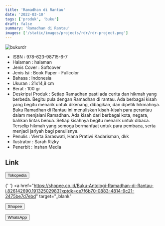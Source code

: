 ```yaml
---
title: 'Ramadhan di Rantau'
date: '2022-03-10'
tags: ['produk', 'buku']
draft: false
summary: 'Ramadhan di Rantau'
images: ['/static/images/projects/rdr/rdr-project.png']
---
```


![bukurdr](/static/images/projects/rdr/rdr-project.png)

- ISBN : 978-623-98715-6-7
- Halaman : halaman
- Jenis Cover : Softcover
- Jenis Isi : Book Paper - Fullcolor
- Bahasa : Indonesia
- Ukuran : 21x14,8 cm
- Berat : 100 gr
- Deskripsi Produk : Setiap Ramadhan pasti ada cerita dan hikmah yang berbeda. Begitu pula dengan Ramadhan di rantau. Ada berbagai kisah yang begitu menarik untuk dikenang, dibagikan, dan dipetik hikmahnya. Buku Ramadhan di Rantau ini menuliskan kisah-kisah para perantau dalam menjalani Ramadhan. Ada kisah dari berbagai kota, negara, bahkan lintas benua. Setiap kisahnya begitu menarik untuk dibaca. Terselip hikmah yang semoga bermanfaat untuk para pembaca, serta menjadi jariyah bagi penulisnya.
- Penulis : Vierta Saraswati, Hana Pratiwi Kadarisman, dkk
- Ilustrator : Sarah Rizky
- Penerbit : Inshan Media

## Link

<div>
  <a href="https://www.tokopedia.com/inshanbooks-store/buku-antologi-ramadhan-di-rantau?extParam=whid%3D14055660"
  target="_blank">
    <button className="btn-tokped">Tokopedia</button>
  </a>

{' '}
<a
  href="https://shopee.co.id/Buku-Antologi-Ramadhan-di-Rantau-i.826142690.19132502983?xptdk=ce7f6b70-0883-4814-9c21-2475be7d7ebd"
  target="_blank"
>
  <button className="btn-shopee">Shopee</button>
</a>

  <a href="https://wa.me/6285747101917" 
  target="_blank">
    <button className="btn-wa">WhatsApp</button>
  </a>
</div>
